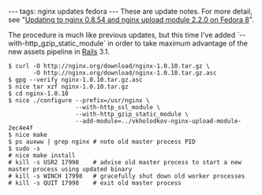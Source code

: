 ---
tags: nginx updates fedora
---
These are update notes. For more detail, see "[[Updating to nginx 0.8.54 and nginx upload module 2.2.0 on Fedora 8]]".

The procedure is much like previous updates, but this time I've added `--with-http_gzip_static_module` in order to take maximum advantage of the new assets pipeline in [[Rails]] 3.1.

<pre lang="shell">$ curl -O http://nginx.org/download/nginx-1.0.10.tar.gz \
       -O http://nginx.org/download/nginx-1.0.10.tar.gz.asc
$ gpg --verify nginx-1.0.10.tar.gz.asc
$ nice tar xzf nginx-1.0.10.tar.gz
$ cd nginx-1.0.10
$ nice ./configure --prefix=/usr/nginx \
                   --with-http_ssl_module \
                   --with-http_gzip_static_module \
                   --add-module=../vkholodkov-nginx-upload-module-2ec4e4f
$ nice make
$ ps auxww | grep nginx # note old master process PID
$ sudo -s
# nice make install
# kill -s USR2 17998    # advise old master process to start a new master process using updated binary
# kill -s WINCH 17998   # gracefully shut down old worker processes
# kill -s QUIT 17998    # exit old master process</pre>
